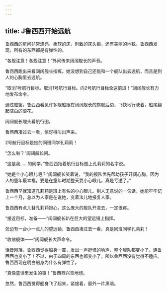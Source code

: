 ```yaml
---
---
---
```

title: J鲁西西开始远航
---




鲁西西的房间非常漂亮，柔软的床，别致的床头柜，还有美丽的地毯。鲁西西发现，所有的东西都是有弹性的。

“各舰注意！各舰注意！”外间传来阔阔舰长的声音。

鲁西西跑出来看阔阔舰长指挥。她没想到自己还能和一个舰队出去远航，而且是到人的心胸里去远航。

“取消1号航行目标。取消1号航行目标。向2号航行目标全速前进！”阔阔舰长有力地发布命令。

通过舷窗，鲁西西看见许多舰船跟在阔阔舰长的旗舰后边，飞快地行驶着，船尾翻起洁白的浪花。

阔阔舰长埋头看航行图。

鲁西西凑过去一看，惊讶得叫出声来。

2号航行目标是她的同班同学孔莉莉！

“怎么啦？”阔阔航长问。

“这是我……的同学。”鲁西西指着航行目标图上孔莉莉的名字说。

“她是个小心眼儿吧？”阔阔舰长笑着说，“我的舰队优先帮助孩子开阔心胸，因为人的童年最幸福，要是在童年时期整天耍小心眼儿，真是亏透了。”

鲁西西早就知道孔莉莉是班上有名的小心眼儿。别人无意说的一句话，她能牢牢记上一个月，总以为人家是在说她，变着法儿地报复人家。

鲁西西有点儿替孔莉莉担心，这么庞大的舰队开进去，一定很疼。

“接近目标，准备——”阔阔舰长趴在巨大的望远镜上指挥。

旁边有一台小一点儿的望远镜，鲁西西凑过去一看，真是同班同学孔莉莉！

“收缩舰体——”阔阔舰长大声命令。

话音刚落，鲁西西觉得船身一震，发出一声挺怪的响声，整个舰队都变小了。连鲁西西也变小了！不过，由于四周的东西也都变小了，所以鲁西西没有觉得不适应。鲁西西现在明白船身为什么有弹性了。

“真像童话里发生的事！”鲁西西兴奋地想。

忽然，鲁西西觉得船身飞了起来，紧接着，窗外一片黑暗。